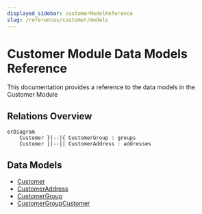 ```yaml
---
displayed_sidebar: customerModelReference
slug: /references/customer/models
---
```



# Customer Module Data Models Reference

This documentation provides a reference to the data models in the Customer Module

## Relations Overview

```mermaid
erDiagram
	Customer }|--|{ CustomerGroup : groups
	Customer ||--|| CustomerAddress : addresses

```

## Data Models

- [Customer](../../customer_models/variables/customer_models.Customer/page.mdx)
- [CustomerAddress](../../customer_models/variables/customer_models.CustomerAddress/page.mdx)
- [CustomerGroup](../../customer_models/variables/customer_models.CustomerGroup/page.mdx)
- [CustomerGroupCustomer](../../customer_models/variables/customer_models.CustomerGroupCustomer/page.mdx)
